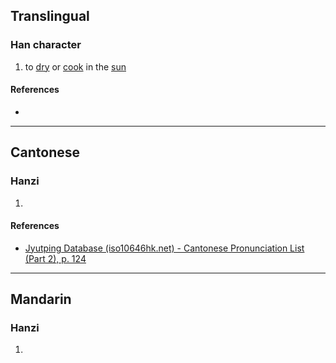 {{character info/new}}
==Translingual==

===Han character===
{{Han char|rn=72|rad=日|as=13|sn=17|four=|canj=ANCR|ids=⿰日詹}}

# to [[dry]] or [[cook]] in the [[sun]]

====References====
* {{Han ref|kx=0500.360|dkj=14204|dj=0871.020|hdz=21538.190|uh=66D5|ud=26325}}

----

==Cantonese==

===Hanzi===
{{yue-hanzi|jyut=[[jim6]]|y=yim6}}

# {{defn|lang=yue|sort=日13}}

====References====
* [http://www.iso10646hk.net/jp/document/download.jsp Jyutping Database (iso10646hk.net) - Cantonese Pronunciation List (Part 2), p. 124]

----

==Mandarin==

===Hanzi===
{{cmn-hanzi|pin=[[yàn]] ([[yan4]])|wg=<sup>4</sup>}}

# {{defn|lang=cmn|sort=日13}}
